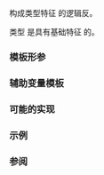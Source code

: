 {{cpp/experimental/title|negation}}
{{cpp/experimental/lib_extensions_2/navbar}}
{{fmbox|class=noprint|style=font-size: 0.8em|text='''已并入 ISO C++''' 此页面所描述的功能已于 2016 年 2 月并入 ISO C++ 标准主线，参见 {{ltt|cpp/types/negation|std::negation}} {{mark since c++17}}}}
{{dcl begin}}
{{dcl header|experimental/type_traits}}
{{dcl|since=libfund_ts_2|num=1|1=
template&lt; class B &gt;
struct negation;
}}
{{dcl end}}

构成类型特征 {{tt|B}} 的逻辑反。

类型 {{c|negation&lt;B&gt;}} 是具有基础特征 {{c|std::integral_constant&lt;bool, !bool(B::value)&gt;}} 的{{named req|UnaryTypeTrait}}。

===模板形参===
{{par begin}}
{{par|B|使得表达式 {{c|bool(B::value)}} 为有效常量表达式的类型}}
{{par end}}

===辅助变量模板===
{{dcl begin}}
{{dcl|since=libfund_ts_2|1=
template&lt; class B &gt;
constexpr bool negation_v = negation&lt;B&gt;::value;
}}
{{dcl end}}

{{cpp/types/integral_constant/inherit|{{tt|B}} 具有成员 {{tt|::value}} 使得 {{c|!bool(B::value)}} 为 {{c|true}}}}

===可能的实现===
{{eq fun
|1=
template&lt;class B&gt;
struct negation : std::integral_constant&lt;bool, !bool(B::value)&gt; {};
}}

===示例===
{{example}}

===参阅===
{{dsc begin}}
{{dsc inc|cpp/types/dsc negation}}
{{dsc end}}